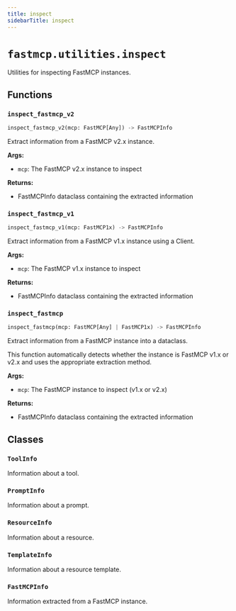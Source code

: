 ```yaml
---
title: inspect
sidebarTitle: inspect
---
```


# `fastmcp.utilities.inspect`


Utilities for inspecting FastMCP instances.

## Functions

### `inspect_fastmcp_v2` <sup><a href="https://github.com/jlowin/fastmcp/blob/main/src/fastmcp/utilities/inspect.py#L83" target="_blank"><Icon icon="github" style="width: 14px; height: 14px;" /></a></sup>

```python
inspect_fastmcp_v2(mcp: FastMCP[Any]) -> FastMCPInfo
```


Extract information from a FastMCP v2.x instance.

**Args:**
- `mcp`: The FastMCP v2.x instance to inspect

**Returns:**
- FastMCPInfo dataclass containing the extracted information


### `inspect_fastmcp_v1` <sup><a href="https://github.com/jlowin/fastmcp/blob/main/src/fastmcp/utilities/inspect.py#L185" target="_blank"><Icon icon="github" style="width: 14px; height: 14px;" /></a></sup>

```python
inspect_fastmcp_v1(mcp: FastMCP1x) -> FastMCPInfo
```


Extract information from a FastMCP v1.x instance using a Client.

**Args:**
- `mcp`: The FastMCP v1.x instance to inspect

**Returns:**
- FastMCPInfo dataclass containing the extracted information


### `inspect_fastmcp` <sup><a href="https://github.com/jlowin/fastmcp/blob/main/src/fastmcp/utilities/inspect.py#L306" target="_blank"><Icon icon="github" style="width: 14px; height: 14px;" /></a></sup>

```python
inspect_fastmcp(mcp: FastMCP[Any] | FastMCP1x) -> FastMCPInfo
```


Extract information from a FastMCP instance into a dataclass.

This function automatically detects whether the instance is FastMCP v1.x or v2.x
and uses the appropriate extraction method.

**Args:**
- `mcp`: The FastMCP instance to inspect (v1.x or v2.x)

**Returns:**
- FastMCPInfo dataclass containing the extracted information


## Classes

### `ToolInfo` <sup><a href="https://github.com/jlowin/fastmcp/blob/main/src/fastmcp/utilities/inspect.py#L17" target="_blank"><Icon icon="github" style="width: 14px; height: 14px;" /></a></sup>


Information about a tool.


### `PromptInfo` <sup><a href="https://github.com/jlowin/fastmcp/blob/main/src/fastmcp/utilities/inspect.py#L30" target="_blank"><Icon icon="github" style="width: 14px; height: 14px;" /></a></sup>


Information about a prompt.


### `ResourceInfo` <sup><a href="https://github.com/jlowin/fastmcp/blob/main/src/fastmcp/utilities/inspect.py#L42" target="_blank"><Icon icon="github" style="width: 14px; height: 14px;" /></a></sup>


Information about a resource.


### `TemplateInfo` <sup><a href="https://github.com/jlowin/fastmcp/blob/main/src/fastmcp/utilities/inspect.py#L55" target="_blank"><Icon icon="github" style="width: 14px; height: 14px;" /></a></sup>


Information about a resource template.


### `FastMCPInfo` <sup><a href="https://github.com/jlowin/fastmcp/blob/main/src/fastmcp/utilities/inspect.py#L68" target="_blank"><Icon icon="github" style="width: 14px; height: 14px;" /></a></sup>


Information extracted from a FastMCP instance.

